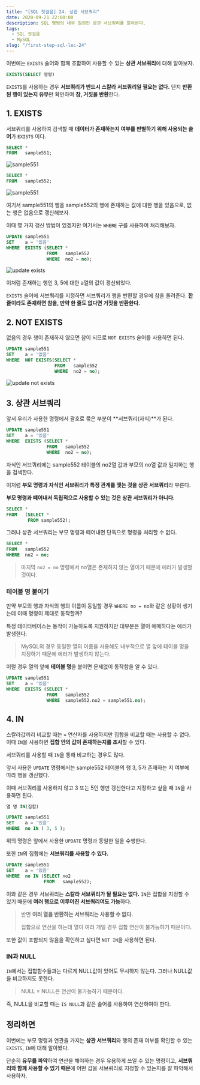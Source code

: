 ```yaml
---
title: "[SQL 첫걸음] 24. 상관 서브쿼리"
date: 2020-09-21 22:00:00
description: SQL 명령의 내부 질의인 상관 서브쿼리를 알아본다.
tags:
  - SQL 첫걸음
  - MySQL
slug: "/first-step-sql-lec-24"
---
```


이번에는 `EXISTS` 술어와 함께 조합하여 사용할 수 있는 **상관 서브쿼리**에 대해 알아보자.

```sql
EXISTS(SELECT 명령)
```

`EXISTS`를 사용하는 경우 **서브쿼리가 반드시 스칼라 서브쿼리일 필요는 없다.** 단지 **반환된 행이 있는지 유무**만 확인하여 **참, 거짓을 반환**한다.

## 1. EXISTS

서브쿼리를 사용하여 검색할 때 **데이터가 존재하는지 여부를 판별하기 위해 사용되는 술어**가 `EXISTS` 이다.

```sql
SELECT * 
FROM   sample551;
```

![sample551](./sample551.png)

```sql
SELECT *
FROM   sample552;
```

![sample551](./sample552.png)

여기서 sample551의 행을 sample552의 행에 존재하는 값에 대한 행을 있음으로, 없는 행은 없음으로 갱신해보자.

이때 몇 가지 갱신 방법이 있겠지만 여기서는 `WHERE` 구를 사용하여 처리해보자.

```sql
UPDATE sample551 
SET    a = '있음' 
WHERE  EXISTS (SELECT * 
               FROM   sample552 
               WHERE  no2 = no);
```

![update exists](./update-exists.png)

이처럼 존재하는 행인 3, 5에 대한 a열의 값이 갱신되었다.

`EXISTS` 술어에 서브쿼리를 지정하면 서브쿼리가 행을 반환할 경우에 참을 돌려준다. **한 줄이라도 존재하면 참을, 만약 한 줄도 없다면 거짓을 반환한다.**

## 2. NOT EXISTS

없음의 경우 행이 존재하지 않으면 참이 되므로 `NOT EXISTS` 술어를 사용하면 된다.

```sql
UPDATE sample551 
SET    a = '없음' 
WHERE  NOT EXISTS(SELECT * 
                  FROM   sample552 
                  WHERE  no2 = no);
```

![update not exists](./update-not-exists.png)

## 3. 상관 서브쿼리

앞서 우리가 사용한 명령에서 괄호로 묶은 부분이 **서브쿼리(자식)**가 된다.

```sql
UPDATE sample551 
SET    a = '있음' 
WHERE  EXISTS (SELECT * 
               FROM   sample552 
               WHERE  no2 = no);
```

자식인 서브쿼리에는 sample552 테이블의 no2열 값과 부모의 no열 값과 일치하는 행을 검색한다.

이처럼 **부모 명령과 자식인 서브쿼리가 특정 관계를 맺는 것을 상관 서브쿼리**라 부른다.

**부모 명령과 떼어내서 독립적으로 사용할 수 있는 것은 상관 서브쿼리가 아니다.**

```sql
SELECT *
FROM   (SELECT *
        FROM sample552);
```

그러나 상관 서브쿼리는 부모 명령과 떼어내면 단독으로 명령을 처리할 수 없다.

```sql
SELECT *
FROM   sample552
WHERE  no2 = no;
```

> 마지막 `no2 = no`  명령에서 no열은 존재하지 않는 열이기 때문에 에러가 발생할 것이다.

### 테이블 명 붙이기

만약 부모의 행과 자식의 행의 이름이 동일할 경우 `WHERE no = no`와 같은 상황이 생기는데 이때 명령이 제대로 동작할까?

특정 데이터베이스는 동작이 가능하도록 지원하지만 대부분은 열이 애매하다는 에러가 발생한다.

> MySQL의 경우 동일한 열의 이름을 사용해도 내부적으로 열 앞에 테이블 명을 지정하기 때문에 에러가 발생하지 않는다.

이럴 경우 열의 앞에 **테이블 명**을 붙이면 문제없이 동작함을 알 수 있다.

```sql
UPDATE sample551 
SET    a = '있음' 
WHERE  EXISTS (SELECT * 
               FROM   sample552 
               WHERE  sample552.no2 = sample551.no);
```

## 4. IN

스칼라값끼리 비교할 때는 `=` 연산자를 사용하지만 집합을 비교할 때는 사용할 수 없다. 이때 `IN`을 사용하면 **집합 안의 값이 존재하는지를 조사**할 수 있다.

서브쿼리를 사용할 때 `IN`을 통해 비교하는 경우도 많다.

앞서 사용한 `UPDATE` 명령에서는 sample552 테이블의 행 3, 5가 존재하는 지 여부에 따라 행을 갱신했다.

이때 서브쿼리를 사용하지 않고 3 또는 5인 행만 갱신한다고 지정하고 싶을 때 `IN`을 사용하면 된다.

```sql
열 명 IN(집합)
```

```sql
UPDATE sample551 
SET    a = '있음' 
WHERE  no IN ( 3, 5 );
```

위의 명령은 앞에서 사용한 `UPDATE` 명령과 동일한 일을 수행한다.

또한 `IN`의 집합에는 **서브쿼리를 사용할 수 있다.**

```sql
UPDATE sample551 
SET    a = '있음' 
WHERE  no IN (SELECT no2 
              FROM   sample552);
```

이와 같은 경우 서브쿼리는 **스칼라 서브쿼리가 될 필요는 없다.** `IN`은 집합을 지정할 수 있기 때문에 **여러 행으로 이루어진 서브쿼리여도 가능**하다.

> 반면 **여러 열을 반환하는 서브쿼리는 사용할 수 없다.**
>
> 집합으로 연산을 하는데 열이 여러 개일 경우 집합 연산이 불가능하기 때문이다.

또한 값이 포함되지 않음을 확인하고 싶다면 `NOT IN`을 사용하면 된다.

### IN과 NULL

`IN`에서는 집합함수들과는 다르게 NULL값이 있어도 무시하지 않는다. 그러나 NULL값을 비교하지도 못한다.

> NULL = NULL은 연산이 불가능하기 때문이다.

즉, NULL을 비교할 때는 `IS NULL`과 같은 술어를 사용하여 연산하여야 한다.

## 정리하면

이번에는 부모 명령과 연관을 가지는 **상관 서브쿼리**와 행의 존재 여부를 확인할 수 있는 `EXISTS`, `IN`에 대해 알아봤다.

단순히 **유무를 파악**하여 연산을 해야하는 경우 유용하게 쓰일 수 있는 명령이고, **서브쿼리와 함께 사용할 수 있기 때문**에 어떤 값을 서브쿼리로 지정할 수 있는지를 잘 파악해서 사용하자.